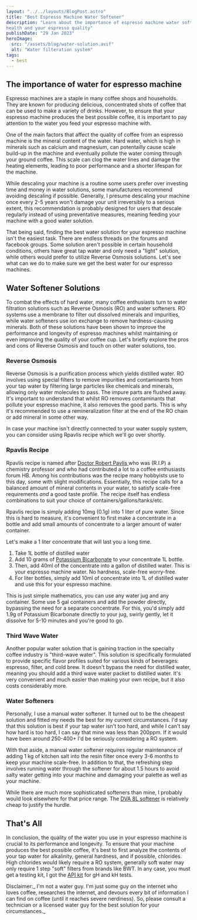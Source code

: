 ```yaml
---
layout: "../../layouts/BlogPost.astro"
title: "Best Espresso Machine Water Softener"
description: "Learn about the importance of espresso machine water softener and why it's a crucial factor your espresso machine's
health and your espresso quality"
publishDate: "29 Jan 2023"
heroImage:
  src: "/assets/blog/water-solution.avif"
  alt: "Water filteration system"
tags:
  - best
---
```



## The importance of water for espresso machine

Espresso machines are a staple in many coffee shops and households. They are known for producing delicious, concentrated shots of coffee that can be used to make a variety of drinks. However, to ensure that your espresso machine produces the best possible coffee, it is important to pay attention to the water you feed your espresso machine with.

One of the main factors that affect the quality of coffee from an espresso machine is the mineral content of the water. Hard water, which is high in minerals such as calcium and magnesium, can potentailly cause scale build-up in the machine and eventually pollute the water coming through your ground coffee. This scale can clog the water lines and damage the heating elements, leading to poor performance and a shorter lifespan for the machine.

While descaling your machine is a routine some users prefer over investing time and money in water solutions, some manufacturers recommend avoiding descaling if possible. Generally, I presume descaling your machine once every 2-5 years won't damage your unit irreversibly to a serious extent, this recommendation is probably designed for users that descale regularly instead of using preventative measures, meaning feeding your machine with a good water solution.

That being said, finding the best water solution for your espresso
machine isn't the easiest task. There are endless threads on the forums
and facebook groups. Some solution aren't possible in certain household
conditions, others have great tap water and only need a "light" solution,
while others would prefer to utilize Reverse Osmosis solutions. Let's
see what can we do to make sure we get the best water for our espresso machines.

## Water Softener Solutions

To combat the effects of hard water, many coffee enthusiasts turn to water filtration solutions such as Reverse Osmosis (RO) and water softeners. RO systems use a membrane to filter out dissolved minerals and impurities, while water softeners use ion exchange to remove hardness-causing minerals. Both of these solutions have been shown to improve the performance and longevity of espresso machines whilst maintaining or even improving the quality of your coffee cup. Let's briefly explore the pros and cons of Reverse Osmosis and touch on other water solutions, too.

### Reverse Osmosis

Reverse Osmosis is a purification process which yields distilled water. RO involves using special filters to remove impurities and contaminants from your tap water by filtering large particles like chemicals and minerals, allowing only water molecules to pass. The impure parts are flushed away. It's important to understand that whilst RO removes contaminants that pollute your espresso machine, it also removes the good parts. This is why it's recommended to use a remineralization filter at the end of the RO chain or add mineral in some other way.

<Note content="Reverse Osmosis can be potentailly dangerous for your
espresso machine. Absolutely pure water can cause corrosion." />

In case your machine isn't directly connected to your water supply
system, you can consider using Rpavlis recipe which we'll go over
shortly.

### Rpavlis Recipe

Rpavlis recipe is named after [Doctor Robert Pavlis ](https://www.legacy.com/us/obituaries/morningsun/name/robert-pavlis-obituary?id=12239986)who was (R.I.P) a chemistry professor and who had contributed a lot to a coffee enthusiasts forum HB. Among his contributions was the recipe many hobbyists use to this day, some with slight modifications. Essentially, this recipe calls for a balanced amount of mineral contents in your water, to satisfy scale-free requirements _and_ a good taste profile. The recipe itself has endless combinations to suit your choice of containers/gallons/tanks/etc.

Rpavlis recipe is simply adding 10mg (0.1g) into 1 liter of pure water. Since this is hard to measure, it's convenient to first make a concentrate in a bottle and add small amounts of concentrate to a larger amount of water container.

Let's make a 1 liter concentrate that will last you a long time.

1. Take 1L bottle of distilled water
2. Add 10 grams of [Potassium Bicarbonate](https://amzn.to/3Dq66mW) to your concentrate 1L bottle.
3. Then, add 40ml of the concentrate into a gallon of distilled water. This is your espresso machine water. No hardness, scale-free worry-free.
4. For liter bottles, simply add 10ml of concentrate into 1L of distilled water and use this for your espresso machine.

This is just simple mathematics, you can use any water jug and any container. Some use 5 gal containers and add the powder directly, bypassing the need for a separate concentrate. For this, you'd simply add 1.9g of Potassium Bicarbonate directly to your jug, swirly gently, let it dissolve for 5-10 minutes and you're good to go.

### Third Wave Water

Another popular water solution that is gaining traction in the specialty coffee industry is "third-wave water". This solution is specifically formulated to provide specific flavor profiles suited for various kinds of beverages: espresso, filter, and cold brew. It doesn't bypass the need for distilled water, meaning you should add a third wave water packet to distilled water. It's very convenient and much easier than making your own recipe, but it also costs considerably more.

### Water Softeners

Personally, I use a manual water softener. It turned out to be the cheapest solution and fitted my needs the best for my current circumstances. I'd say that this solution is best if your tap water isn't too hard, and while I can't say how hard is too hard, I can say that mine was less than 200ppm. If it would have been around 250-400+ I'd be seriously considering a RO system.

With that aside, a manual water softener requires regular maintenance of adding 1 kg of kitchen salt into the resin filter once every 3-6 months to keep your machine scale-free. In addition to that, the refreshing step involves running water through the softener for about 1.5 hours to avoid salty water getting into your machine and damaging your palette as well as your machine.

While there are much more sophisticated softeners than mine, I probably would look elsewhere for that price range. The [DVA 8L softener](https://amzn.to/3jeTGr6) is relatively cheap to justify the hurdle.

## That's All 

In conclusion, the quality of the water you use in your espresso machine is crucial to its performance and longevity. To ensure that your machine produces the best possible coffee, it's best to first analyze the contents of your tap water for alkalinity, general hardness, and if possible, chlorides. High chlorides would likely require a RO system, generally soft water may only require 1 step "soft" filters from brands like BWT. In any case, you must get a testing kit, I got the [API kit](https://amzn.to/3ReARke) for gH and kH tests.

Disclaimer:_ I'm not a water guy. I'm just some guy on the internet who loves coffee, researches the internet, and devours every bit of information I can find on coffee (until it reaches severe nerdiness). So, please consult a technician or a licensed water guy for the best solution for your circumstances._
